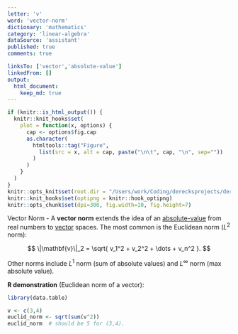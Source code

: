 ```yaml
---
letter: 'v'
word: 'vector-norm'
dictionary: 'mathematics'
category: 'linear-algebra'
dataSource: 'assistant'
published: true
comments: true

linksTo: ['vector','absolute-value']
linkedFrom: []
output:
  html_document:
    keep_md: true
---
```


```r
if (knitr::is_html_output()) {
  knitr::knit_hooks$set(
    plot = function(x, options) {
      cap <- options$fig.cap
      as.character(
        htmltools::tag("Figure",
          list(src = x, alt = cap, paste("\n\t", cap, "\n", sep=""))
        )
      )
    }
  )
}
knitr::opts_knit$set(root.dir = "/Users/work/Coding/derecksprojects/derecksnotes.com-playground/derecksnotes.com/client/src/app/dictionaries/mathematics/definitions")
knitr::knit_hooks$set(optipng = knitr::hook_optipng)
knitr::opts_chunk$set(dpi=300, fig.width=10, fig.height=7)
```

<a id="vector-norm">Vector Norm</a> - A **vector norm** extends the idea of an [absolute-value](#absolute-value) from real numbers to [vector](#vector) spaces. The most common is the Euclidean norm ($L^2$ norm):

$$
\|\mathbf{v}\|_2 = \sqrt{ v_1^2 + v_2^2 + \dots + v_n^2 }.
$$

Other norms include $L^1$ norm (sum of absolute values) and $L^\infty$ norm (max absolute value).

**R demonstration** (Euclidean norm of a vector):

```r
library(data.table)

v <- c(3,4)
euclid_norm <- sqrt(sum(v^2))
euclid_norm  # should be 5 for (3,4).
```
